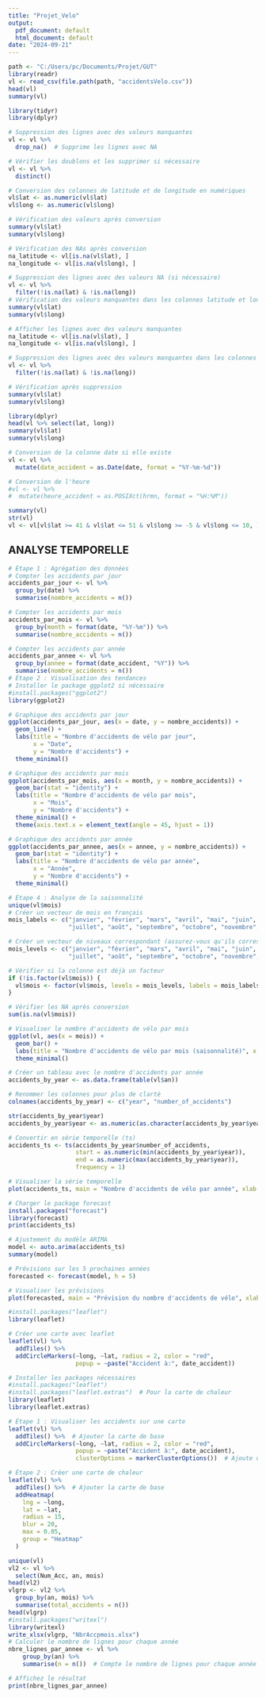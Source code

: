```yaml
---
title: "Projet_Velo"
output:
  pdf_document: default
  html_document: default
date: "2024-09-21"
---
```


```r
path <- "C:/Users/pc/Documents/Projet/GUT"
library(readr)
vl <- read_csv(file.path(path, "accidentsVelo.csv"))
head(vl)
summary(vl)
```
```r
library(tidyr)
library(dplyr)

# Suppression des lignes avec des valeurs manquantes 
vl <- vl %>%
  drop_na()  # Supprime les lignes avec NA

# Vérifier les doublons et les supprimer si nécessaire
vl <- vl %>%
  distinct()

```

```r
# Conversion des colonnes de latitude et de longitude en numériques
vl$lat <- as.numeric(vl$lat)
vl$long <- as.numeric(vl$long)

# Vérification des valeurs après conversion
summary(vl$lat)
summary(vl$long)

# Vérification des NAs après conversion
na_latitude <- vl[is.na(vl$lat), ]
na_longitude <- vl[is.na(vl$long), ]

# Suppression des lignes avec des valeurs NA (si nécessaire)
vl <- vl %>%
  filter(!is.na(lat) & !is.na(long))
# Vérification des valeurs manquantes dans les colonnes latitude et longitude
summary(vl$lat)
summary(vl$long)

# Afficher les lignes avec des valeurs manquantes
na_latitude <- vl[is.na(vl$lat), ]
na_longitude <- vl[is.na(vl$long), ]

# Suppression des lignes avec des valeurs manquantes dans les colonnes latitude et longitude
vl <- vl %>%
  filter(!is.na(lat) & !is.na(long))

# Vérification après suppression
summary(vl$lat)
summary(vl$long)

```


```r
library(dplyr)
head(vl %>% select(lat, long))
summary(vl$lat)
summary(vl$long)

```

```r

# Conversion de la colonne date si elle existe 
vl <- vl %>%
  mutate(date_accident = as.Date(date, format = "%Y-%m-%d"))

# Conversion de l'heure 
#vl <- vl %>%
#  mutate(heure_accident = as.POSIXct(hrmn, format = "%H:%M"))

```


```r
summary(vl)
str(vl)
vl <- vl[vl$lat >= 41 & vl$lat <= 51 & vl$long >= -5 & vl$long <= 10, ]

```
## ANALYSE TEMPORELLE
```r
# Étape 1 : Agrégation des données
# Compter les accidents par jour
accidents_par_jour <- vl %>%
  group_by(date) %>%
  summarise(nombre_accidents = n())

# Compter les accidents par mois
accidents_par_mois <- vl %>%
  group_by(month = format(date, "%Y-%m")) %>%
  summarise(nombre_accidents = n())

# Compter les accidents par année
accidents_par_annee <- vl %>%
  group_by(annee = format(date_accident, "%Y")) %>%
  summarise(nombre_accidents = n())
# Étape 2 : Visualisation des tendances
# Installer le package ggplot2 si nécessaire
#install.packages("ggplot2")
library(ggplot2)

# Graphique des accidents par jour
ggplot(accidents_par_jour, aes(x = date, y = nombre_accidents)) +
  geom_line() +
  labs(title = "Nombre d'accidents de vélo par jour",
       x = "Date",
       y = "Nombre d'accidents") +
  theme_minimal()

# Graphique des accidents par mois
ggplot(accidents_par_mois, aes(x = month, y = nombre_accidents)) +
  geom_bar(stat = "identity") +
  labs(title = "Nombre d'accidents de vélo par mois",
       x = "Mois",
       y = "Nombre d'accidents") +
  theme_minimal() +
  theme(axis.text.x = element_text(angle = 45, hjust = 1))

# Graphique des accidents par année
ggplot(accidents_par_annee, aes(x = annee, y = nombre_accidents)) +
  geom_bar(stat = "identity") +
  labs(title = "Nombre d'accidents de vélo par année",
       x = "Année",
       y = "Nombre d'accidents") +
  theme_minimal()

```


```r
# Étape 4 : Analyse de la saisonnalité
unique(vl$mois)
# Créer un vecteur de mois en français
mois_labels <- c("janvier", "février", "mars", "avril", "mai", "juin", 
                 "juillet", "août", "septembre", "octobre", "novembre", "décembre")

# Créer un vecteur de niveaux correspondant (assurez-vous qu'ils correspondent à vos données)
mois_levels <- c("janvier", "février", "mars", "avril", "mai", "juin", 
                 "juillet", "août", "septembre", "octobre", "novembre", "décembre")

# Vérifier si la colonne est déjà un facteur
if (!is.factor(vl$mois)) {
  vl$mois <- factor(vl$mois, levels = mois_levels, labels = mois_labels, ordered = TRUE)
}

# Vérifier les NA après conversion
sum(is.na(vl$mois))

# Visualiser le nombre d'accidents de vélo par mois
ggplot(vl, aes(x = mois)) +
  geom_bar() +
  labs(title = "Nombre d'accidents de vélo par mois (saisonnalité)", x = "Mois", y = "Nombre d'accidents") +
  theme_minimal()

# Créer un tableau avec le nombre d'accidents par année
accidents_by_year <- as.data.frame(table(vl$an))

# Renommer les colonnes pour plus de clarté
colnames(accidents_by_year) <- c("year", "number_of_accidents")

str(accidents_by_year$year)
accidents_by_year$year <- as.numeric(as.character(accidents_by_year$year))

# Convertir en série temporelle (ts)
accidents_ts <- ts(accidents_by_year$number_of_accidents, 
                   start = as.numeric(min(accidents_by_year$year)), 
                   end = as.numeric(max(accidents_by_year$year)), 
                   frequency = 1)

# Visualiser la série temporelle
plot(accidents_ts, main = "Nombre d'accidents de vélo par année", xlab = "Année", ylab = "Nombre d'accidents")


```
```r
# Charger le package forecast
install.packages("forecast")
library(forecast)
print(accidents_ts)

# Ajustement du modèle ARIMA
model <- auto.arima(accidents_ts)
summary(model)

# Prévisions sur les 5 prochaines années
forecasted <- forecast(model, h = 5)

# Visualiser les prévisions
plot(forecasted, main = "Prévision du nombre d'accidents de vélo", xlab = "Année", ylab = "Nombre d'accidents")


```


```r
#install.packages("leaflet")
library(leaflet)

# Créer une carte avec leaflet
leaflet(vl) %>%
  addTiles() %>%  
  addCircleMarkers(~long, ~lat, radius = 2, color = "red", 
                   popup = ~paste("Accident à:", date_accident))

```

```r
# Installer les packages nécessaires
#install.packages("leaflet")
#install.packages("leaflet.extras")  # Pour la carte de chaleur
library(leaflet)
library(leaflet.extras)

# Étape 1 : Visualiser les accidents sur une carte
leaflet(vl) %>%
  addTiles() %>%  # Ajouter la carte de base
  addCircleMarkers(~long, ~lat, radius = 2, color = "red", 
                   popup = ~paste("Accident à:", date_accident),
                   clusterOptions = markerClusterOptions())  # Ajoute un cluster pour les points

# Étape 2 : Créer une carte de chaleur
leaflet(vl) %>%
  addTiles() %>%  # Ajouter la carte de base
  addHeatmap(
    lng = ~long, 
    lat = ~lat, 
    radius = 15, 
    blur = 20, 
    max = 0.05, 
    group = "Heatmap"
  )
```




```r
unique(vl)
vl2 <- vl %>%
  select(Num_Acc, an, mois)
head(vl2)
vlgrp <- vl2 %>%
  group_by(an, mois) %>%
  summarise(total_accidents = n())
head(vlgrp)
#install.packages("writexl")
library(writexl)
write_xlsx(vlgrp, "NbrAccpmois.xlsx")
# Calculer le nombre de lignes pour chaque année
nbre_lignes_par_annee <- vl %>%
    group_by(an) %>%
    summarise(n = n())  # Compte le nombre de lignes pour chaque année

# Affichez le résultat
print(nbre_lignes_par_annee)

```

